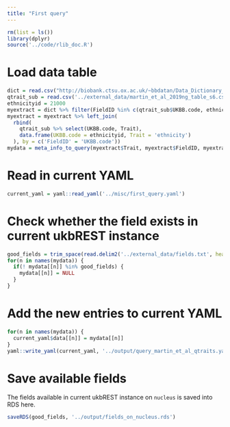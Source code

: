 ```yaml
---
title: "First query"
---
```


```r
rm(list = ls())
library(dplyr)
source('../code/rlib_doc.R')
```

# Load data table

```r
dict = read.csv("http://biobank.ctsu.ox.ac.uk/~bbdatan/Data_Dictionary_Showcase.csv")
qtrait_sub = read.csv('../external_data/martin_et_al_2019ng_table_s6.csv')
ethnicityid = 21000
myextract = dict %>% filter(FieldID %in% c(qtrait_sub$UKBB.code, ethnicityid))
myextract = myextract %>% left_join(
  rbind(
    qtrait_sub %>% select(UKBB.code, Trait),
    data.frame(UKBB.code = ethnicityid, Trait = 'ethnicity')
  ), by = c('FieldID' = 'UKBB.code'))
mydata = meta_info_to_query(myextract$Trait, myextract$FieldID, myextract$Instances, myextract$Array)
```

# Read in current YAML

```r
current_yaml = yaml::read_yaml('../misc/first_query.yaml')
```

# Check whether the field exists in current ukbREST instance

```r
good_fields = trim_space(read.delim2('../external_data/fields.txt', header = T, sep = '|')$column_name)
for(n in names(mydata)) {
  if(! mydata[[n]] %in% good_fields) {
    mydata[[n]] = NULL
  }
}
```


# Add the new entries to current YAML

```r
for(n in names(mydata)) {
  current_yaml$data[[n]] = mydata[[n]]
}
yaml::write_yaml(current_yaml, '../output/query_martin_et_al_qtraits.yaml')
```

# Save available fields 

The fields available in current ukbREST instance on `nucleus` is saved into RDS here.

```r
saveRDS(good_fields, '../output/fields_on_nucleus.rds')
```